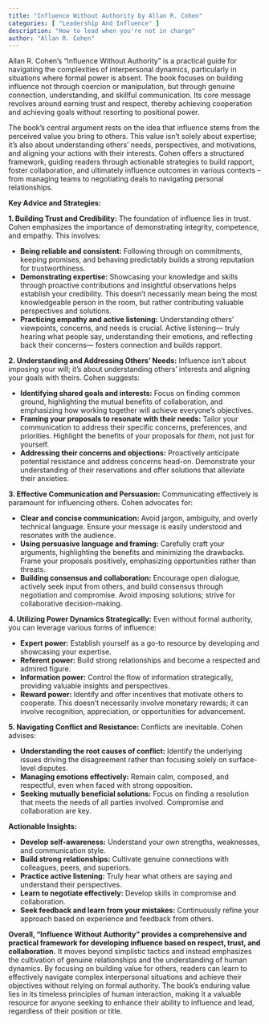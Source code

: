 ```yaml
---
title: "Influence Without Authority by Allan R. Cohen"
categories: [ "Leadership And Influence" ]
description: "How to lead when you're not in charge"
author: "Allan R. Cohen"
---
```

Allan R. Cohen's "Influence Without Authority" is a practical guide for navigating the complexities of interpersonal dynamics, particularly in situations where formal power is absent.  The book focuses on building influence not through coercion or manipulation, but through genuine connection, understanding, and skillful communication. Its core message revolves around earning trust and respect, thereby achieving cooperation and achieving goals without resorting to positional power.

The book's central argument rests on the idea that influence stems from the perceived value you bring to others.  This value isn't solely about expertise; it's also about understanding others' needs, perspectives, and motivations, and aligning your actions with their interests.  Cohen offers a structured framework, guiding readers through actionable strategies to build rapport, foster collaboration, and ultimately influence outcomes in various contexts – from managing teams to negotiating deals to navigating personal relationships.

**Key Advice and Strategies:**

**1.  Building Trust and Credibility:** The foundation of influence lies in trust. Cohen emphasizes the importance of demonstrating integrity, competence, and empathy. This involves:

* **Being reliable and consistent:**  Following through on commitments, keeping promises, and behaving predictably builds a strong reputation for trustworthiness.
* **Demonstrating expertise:**  Showcasing your knowledge and skills through proactive contributions and insightful observations helps establish your credibility. This doesn't necessarily mean being the most knowledgeable person in the room, but rather contributing valuable perspectives and solutions.
* **Practicing empathy and active listening:** Understanding others' viewpoints, concerns, and needs is crucial.  Active listening— truly hearing what people say, understanding their emotions, and reflecting back their concerns— fosters connection and builds rapport.

**2.  Understanding and Addressing Others' Needs:**  Influence isn't about imposing your will; it's about understanding others' interests and aligning your goals with theirs.  Cohen suggests:

* **Identifying shared goals and interests:**  Focus on finding common ground, highlighting the mutual benefits of collaboration, and emphasizing how working together will achieve everyone's objectives.
* **Framing your proposals to resonate with their needs:** Tailor your communication to address their specific concerns, preferences, and priorities.  Highlight the benefits of your proposals for *them*, not just for yourself.
* **Addressing their concerns and objections:** Proactively anticipate potential resistance and address concerns head-on.  Demonstrate your understanding of their reservations and offer solutions that alleviate their anxieties.

**3.  Effective Communication and Persuasion:**  Communicating effectively is paramount for influencing others.  Cohen advocates for:

* **Clear and concise communication:** Avoid jargon, ambiguity, and overly technical language.  Ensure your message is easily understood and resonates with the audience.
* **Using persuasive language and framing:** Carefully craft your arguments, highlighting the benefits and minimizing the drawbacks.  Frame your proposals positively, emphasizing opportunities rather than threats.
* **Building consensus and collaboration:**  Encourage open dialogue, actively seek input from others, and build consensus through negotiation and compromise.  Avoid imposing solutions; strive for collaborative decision-making.

**4.  Utilizing Power Dynamics Strategically:**  Even without formal authority, you can leverage various forms of influence:

* **Expert power:**  Establish yourself as a go-to resource by developing and showcasing your expertise.
* **Referent power:**  Build strong relationships and become a respected and admired figure.
* **Information power:**  Control the flow of information strategically, providing valuable insights and perspectives.
* **Reward power:**  Identify and offer incentives that motivate others to cooperate. This doesn't necessarily involve monetary rewards; it can involve recognition, appreciation, or opportunities for advancement.


**5.  Navigating Conflict and Resistance:**  Conflicts are inevitable.  Cohen advises:

* **Understanding the root causes of conflict:**  Identify the underlying issues driving the disagreement rather than focusing solely on surface-level disputes.
* **Managing emotions effectively:**  Remain calm, composed, and respectful, even when faced with strong opposition.
* **Seeking mutually beneficial solutions:**  Focus on finding a resolution that meets the needs of all parties involved.  Compromise and collaboration are key.


**Actionable Insights:**

* **Develop self-awareness:** Understand your own strengths, weaknesses, and communication style.
* **Build strong relationships:** Cultivate genuine connections with colleagues, peers, and superiors.
* **Practice active listening:**  Truly hear what others are saying and understand their perspectives.
* **Learn to negotiate effectively:** Develop skills in compromise and collaboration.
* **Seek feedback and learn from your mistakes:**  Continuously refine your approach based on experience and feedback from others.


**Overall, "Influence Without Authority" provides a comprehensive and practical framework for developing influence based on respect, trust, and collaboration.** It moves beyond simplistic tactics and instead emphasizes the cultivation of genuine relationships and the understanding of human dynamics.  By focusing on building value for others, readers can learn to effectively navigate complex interpersonal situations and achieve their objectives without relying on formal authority.  The book's enduring value lies in its timeless principles of human interaction, making it a valuable resource for anyone seeking to enhance their ability to influence and lead, regardless of their position or title.

